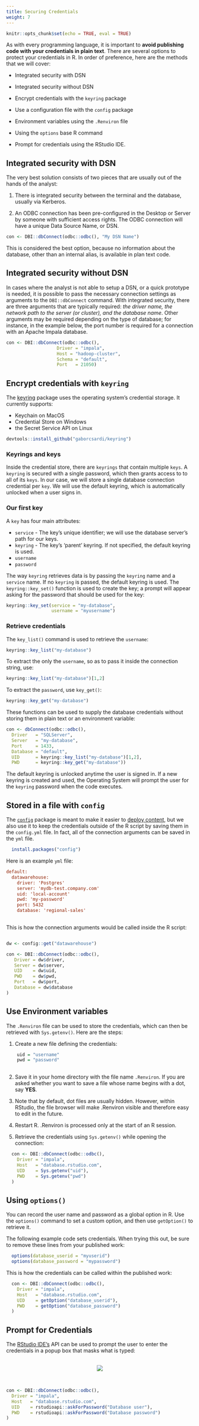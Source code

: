 ```yaml
---
title: Securing Credentials
weight: 7
---
```


```r
knitr::opts_chunk$set(echo = TRUE, eval = TRUE)
```

As with every programming language, it is important to **avoid publishing code with your credentials in plain text**.  There are several options to protect your credentials in R.  In order of preference, here are the methods that we will cover:

- Integrated security with DSN

- Integrated security without DSN

- Encrypt credentials with the `keyring` package

- Use a configuration file with the `config` package

- Environment variables using the `.Renviron` file

- Using the `options` base R command

- Prompt for credentials using the RStudio IDE.

## Integrated security with DSN

The very best solution consists of two pieces that are usually out of the hands of the analyst:

1. There is integrated security between the terminal and the database, usually via Kerberos.

2. An ODBC connection has been pre-configured in the Desktop or Server by someone with sufficient access rights.  The ODBC connection will have a unique Data Source Name, or DSN.

```r
con <- DBI::dbConnect(odbc::odbc(), "My DSN Name")

```

This is considered the best option, because no information about the database, other than an internal alias, is available in plan text code.

## Integrated security without DSN

In cases where the analyst is not able to setup a DSN, or a quick prototype is needed, it is possible to pass the necessary connection settings as arguments to the `DBI::dbConnect` command.  With integrated security, there are three arguments that are typically required: *the driver name, the network path to the server (or cluster), and the database name*. Other arguments may be required depending on the type of database; for instance, in the example below, the port number is required for a connection with an Apache Impala database.

```r
con <- DBI::dbConnect(odbc::odbc(),
                   Driver = "impala", 
                   Host = "hadoop-cluster",
                   Schema = "default",
                   Port   = 21050)
```


## Encrypt credentials with `keyring`

The [keyring](https://github.com/gaborcsardi/keyring) package uses the operating system's credential storage. It currently supports:

- Keychain on MacOS
- Credential Store on Windows
- the Secret Service API on Linux


```r
devtools::install_github("gaborcsardi/keyring")
```

### Keyrings and keys

Inside the credential store, there are `keyrings` that contain multiple `keys`.  A `keyring` is secured with a single password, which then grants access to to all of its `keys`.  In our case, we will store a single database connection credential per `key`. We will use the default keyring, which is automatically unlocked when a user signs in.

### Our first key

A `key` has four main attributes:

- `service` - The key's unique identifier; we will use the database server's path for our keys.
- `keyring` - The key's 'parent' keyring. If not specified, the default keyring is used.
- `username`
- `password` 

The way `keyring` retrieves data is by passing the `keyring` name and a `service` name. If no `keyring` is passed, the default keyring is used. The `keyring::key_set()` function is used to create the key; a prompt will appear asking for the password that should be used for the key:

```r
keyring::key_set(service = "my-database", 
                 username = "myusername")
```

### Retrieve credentials

The `key_list()` command is used to retrieve the `username`:

```r
keyring::key_list("my-database")
```

To extract the only the `username`, so as to pass it inside the connection string, use:

```r
keyring::key_list("my-database")[1,2]
```

To extract the `password`, use `key_get()`:

```r
keyring::key_get("my-database")
```

These functions can be used to supply the database credentials without storing them in plain text or an environment variable:

```r
con <- dbConnect(odbc::odbc(), 
  Driver   = "SQLServer",
  Server   = "my-database",
  Port     = 1433,
  Database = "default",
  UID      = keyring::key_list("my-database")[1,2],
  PWD      = keyring::key_get("my-database"))
```

The default keyring is unlocked anytime the user is signed in. If a new keyring is created and used, the Operating System will prompt the user for the `keyring` password when the code executes.

## Stored in a file with `config`

The [`config`](https://github.com/rstudio/config) package is meant to make it easier to [deploy content](/deployment/#deploying-with-config-package), but we also use it to keep the credentials outside of the R script by saving them in the `config.yml` file.  In fact, all of the connection arguments can be saved in the `yml` file.


```r
  install.packages("config")
```

Here is an example `yml` file:

```ini
default:
  datawarehouse:
    driver: 'Postgres' 
    server: 'mydb-test.company.com'
    uid: 'local-account'
    pwd: 'my-password'  
    port: 5432
    database: 'regional-sales'
 
```

This is how the connection arguments would be called inside the R script:

```r

dw <- config::get("datawarehouse")

con <- DBI::dbConnect(odbc::odbc(),
   Driver = dw$driver,
   Server = dw$server,
   UID    = dw$uid,
   PWD    = dw$pwd,
   Port   = dw$port,
   Database = dw$database
)
```


## Use Environment variables

The `.Renviron` file can be used to store the credentials, which can then be retrieved with `Sys.getenv()`.  Here are the steps:

1. Create a new file defining the credentials:

```r
    
    uid = "username"
    pwd = "password"
    
```
2. Save it in your home directory with the file name `.Renviron`. If you are asked whether you want to save a file whose name begins with a dot, say **YES**.

3. Note that by default, dot files are usually hidden. However, within RStudio, the file browser will make .Renviron visible and therefore easy to edit in the future.

4. Restart R. .Renviron is processed only at the start of an R session.

5. Retrieve the credentials using `Sys.getenv()` while opening the connection:
```r
  con <- DBI::dbConnect(odbc::odbc(),
    Driver = "impala", 
    Host   = "database.rstudio.com",
    UID    = Sys.getenv("uid"),
    PWD    = Sys.getenv("pwd")
  )
```

## Using `options()`

You can record the user name and password as a global option in R. Use the `options()` command to set a custom option, and then use `getOption()` to retrieve it.

The following example code sets credentials.  When trying this out, be sure to remove these lines from your published work:

```r
  options(database_userid = "myuserid")
  options(database_password = "mypassword")
```

This is how the credentials can be called within the published work:

```r
  con <- DBI::dbConnect(odbc::odbc(),
    Driver = "impala", 
    Host   = "database.rstudio.com",
    UID    = getOption("database_userid"),
    PWD    = getOption("database_password")
  )
```

## Prompt for Credentials

The [RStudio IDE's](https://www.rstudio.com/products/rstudio/) API can be used to prompt the user to enter the credentials in a popup box that masks what is typed:

<br/>
  <center><img src="/securing-credentials/prompt.png"> </center>
<br/>


```r
con <- DBI::dbConnect(odbc::odbc(),
  Driver = "impala", 
  Host   = "database.rstudio.com",
  UID    = rstudioapi::askForPassword("Database user"),
  PWD    = rstudioapi::askForPassword("Database password")
)
```



